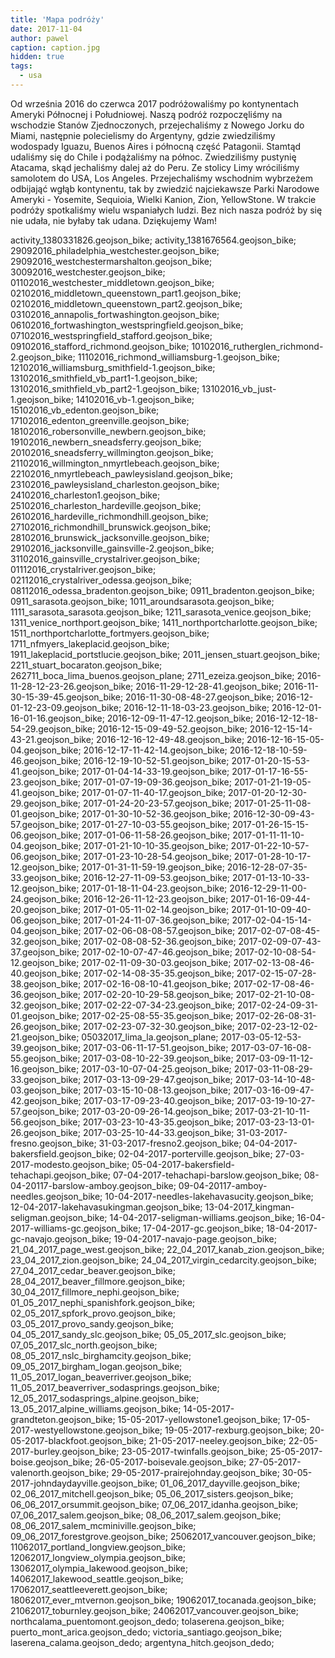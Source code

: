 ```yaml
---
title: 'Mapa podróży'
date: 2017-11-04
author: pawel
caption: caption.jpg
hidden: true
tags:
  - usa
---
```


Od września 2016 do czerwca 2017 podróżowaliśmy po kontynentach Ameryki Północnej i Południowej.
Naszą podróż rozpoczęliśmy na wschodzie Stanów Zjednoczonych, przejechaliśmy z Nowego Jorku do Miami, następnie polecielismy do Argentyny,
gdzie zwiedziliśmy wodospady Iguazu, Buenos Aires i północną część Patagonii. Stamtąd udaliśmy się do Chile i podążaliśmy na północ.
Zwiedziliśmy pustynię Atacama, skąd jechaliśmy dalej aż do Peru.
Ze stolicy Limy wróciliśmy samolotem do USA, Los Angeles.
Przejechaliśmy wschodnim wybrzeżem odbijająć wgłąb kontynentu, tak by zwiedzić najciekawsze Parki Narodowe Ameryki - Yosemite, Sequioia, Wielki Kanion, Zion, YellowStone.
W trakcie podróży spotkaliśmy wielu wspaniałych ludzi.
Bez nich nasza podróż by się nie udała, nie byłaby tak udana. Dziękujemy Wam!

<gpx zoom={2.5}>
  activity_1380331826.geojson_bike; activity_1381676564.geojson_bike;
  29092016_philadelphia_westchester.geojson_bike;
  29092016_westchestermarshalton.geojson_bike;
  30092016_westchester.geojson_bike;
  01102016_westchester_middletown.geojson_bike;
  02102016_middletown_queenstown_part1.geojson_bike;
  02102016_middletown_queenstown_part2.geojson_bike;
  03102016_annapolis_fortwashington.geojson_bike;
  06102016_fortwashington_westspringfield.geojson_bike;
  07102016_westspringfield_stafford.geojson_bike;
  09102016_stafford_richmond.geojson_bike;
  10102016_rutherglen_richmond-2.geojson_bike;
  11102016_richmond_williamsburg-1.geojson_bike;
  12102016_williamsburg_smithfield-1.geojson_bike;
  13102016_smithfield_vb_part1-1.geojson_bike;
  13102016_smithfield_vb_part2-1.geojson_bike; 13102016_vb_just-1.geojson_bike;
  14102016_vb-1.geojson_bike; 15102016_vb_edenton.geojson_bike;
  17102016_edenton_greenville.geojson_bike;
  18102016_robersonville_newbern.geojson_bike;
  19102016_newbern_sneadsferry.geojson_bike;
  20102016_sneadsferry_willmington.geojson_bike;
  21102016_willmington_nmyrtlebeach.geojson_bike;
  22102016_nmyrtlebeach_pawleysisland.geojson_bike;
  23102016_pawleysisland_charleston.geojson_bike;
  24102016_charleston1.geojson_bike;
  25102016_charleston_hardeville.geojson_bike;
  26102016_hardeville_richmondhill.geojson_bike;
  27102016_richmondhill_brunswick.geojson_bike;
  28102016_brunswick_jacksonville.geojson_bike;
  29102016_jacksonville_gainsville-2.geojson_bike;
  31102016_gainsville_crystalriver.geojson_bike;
  01112016_crystalriver.geojson_bike; 02112016_crystalriver_odessa.geojson_bike;
  08112016_odessa_bradenton.geojson_bike; 0911_bradenton.geojson_bike;
  0911_sarasota.geojson_bike; 1011_aroundsarasota.geojson_bike;
  1111_sarasota_sarasota.geojson_bike; 1211_sarasota_venice.geojson_bike;
  1311_venice_northport.geojson_bike; 1411_northportcharlotte.geojson_bike;
  1511_northportcharlotte_fortmyers.geojson_bike;
  1711_nfmyers_lakeplacid.geojson_bike;
  1911_lakeplacid_portstlucie.geojson_bike; 2011_jensen_stuart.geojson_bike;
  2211_stuart_bocaraton.geojson_bike; 262711_boca_lima_buenos.geojson_plane;
  2711_ezeiza.geojson_bike; 2016-11-28-12-23-26.geojson_bike;
  2016-11-29-12-28-41.geojson_bike; 2016-11-30-15-39-45.geojson_bike;
  2016-11-30-08-48-27.geojson_bike; 2016-12-01-12-23-09.geojson_bike;
  2016-12-11-18-03-23.geojson_bike; 2016-12-01-16-01-16.geojson_bike;
  2016-12-09-11-47-12.geojson_bike; 2016-12-12-18-54-29.geojson_bike;
  2016-12-15-09-49-52.geojson_bike; 2016-12-15-14-43-21.geojson_bike;
  2016-12-16-12-49-48.geojson_bike; 2016-12-16-15-05-04.geojson_bike;
  2016-12-17-11-42-14.geojson_bike; 2016-12-18-10-59-46.geojson_bike;
  2016-12-19-10-52-51.geojson_bike; 2017-01-20-15-53-41.geojson_bike;
  2017-01-04-14-33-19.geojson_bike; 2017-01-17-16-55-23.geojson_bike;
  2017-01-07-19-09-36.geojson_bike; 2017-01-21-19-05-41.geojson_bike;
  2017-01-07-11-40-17.geojson_bike; 2017-01-20-12-30-29.geojson_bike;
  2017-01-24-20-23-57.geojson_bike; 2017-01-25-11-08-01.geojson_bike;
  2017-01-30-10-52-36.geojson_bike; 2016-12-30-09-43-57.geojson_bike;
  2017-01-27-10-03-55.geojson_bike; 2017-01-26-15-15-06.geojson_bike;
  2017-01-06-11-58-26.geojson_bike; 2017-01-11-11-10-04.geojson_bike;
  2017-01-21-10-10-35.geojson_bike; 2017-01-22-10-57-06.geojson_bike;
  2017-01-23-10-28-54.geojson_bike; 2017-01-28-10-17-12.geojson_bike;
  2017-01-31-11-59-19.geojson_bike; 2016-12-28-07-35-33.geojson_bike;
  2016-12-27-11-09-53.geojson_bike; 2017-01-13-10-33-12.geojson_bike;
  2017-01-18-11-04-23.geojson_bike; 2016-12-29-11-00-24.geojson_bike;
  2016-12-26-11-12-23.geojson_bike; 2017-01-16-09-44-20.geojson_bike;
  2017-01-05-11-02-14.geojson_bike; 2017-01-10-09-40-06.geojson_bike;
  2017-01-24-11-07-36.geojson_bike; 2017-02-04-15-14-04.geojson_bike;
  2017-02-06-08-08-57.geojson_bike; 2017-02-07-08-45-32.geojson_bike;
  2017-02-08-08-52-36.geojson_bike; 2017-02-09-07-43-37.geojson_bike;
  2017-02-10-07-47-46.geojson_bike; 2017-02-10-08-54-12.geojson_bike;
  2017-02-11-09-30-03.geojson_bike; 2017-02-13-08-46-40.geojson_bike;
  2017-02-14-08-35-35.geojson_bike; 2017-02-15-07-28-38.geojson_bike;
  2017-02-16-08-10-41.geojson_bike; 2017-02-17-08-46-36.geojson_bike;
  2017-02-20-10-29-58.geojson_bike; 2017-02-21-10-08-32.geojson_bike;
  2017-02-22-07-34-23.geojson_bike; 2017-02-24-09-31-01.geojson_bike;
  2017-02-25-08-55-35.geojson_bike; 2017-02-26-08-31-26.geojson_bike;
  2017-02-23-07-32-30.geojson_bike; 2017-02-23-12-02-21.geojson_bike;
  05032017_lima_la.geojson_plane; 2017-03-05-12-53-39.geojson_bike;
  2017-03-06-11-17-51.geojson_bike; 2017-03-07-16-08-55.geojson_bike;
  2017-03-08-10-22-39.geojson_bike; 2017-03-09-11-12-16.geojson_bike;
  2017-03-10-07-04-25.geojson_bike; 2017-03-11-08-29-33.geojson_bike;
  2017-03-13-09-29-47.geojson_bike; 2017-03-14-10-48-03.geojson_bike;
  2017-03-15-10-08-13.geojson_bike; 2017-03-16-09-47-42.geojson_bike;
  2017-03-17-09-23-40.geojson_bike; 2017-03-19-10-27-57.geojson_bike;
  2017-03-20-09-26-14.geojson_bike; 2017-03-21-10-11-56.geojson_bike;
  2017-03-23-10-43-35.geojson_bike; 2017-03-23-13-01-26.geojson_bike;
  2017-03-25-10-44-33.geojson_bike; 31-03-2017-fresno.geojson_bike;
  31-03-2017-fresno2.geojson_bike; 04-04-2017-bakersfield.geojson_bike;
  02-04-2017-porterville.geojson_bike; 27-03-2017-modesto.geojson_bike;
  05-04-2017-bakersfield-tehachapi.geojson_bike;
  07-04-2017-tehachapi-barslow.geojson_bike;
  08-04-20117-barslow-amboy.geojson_bike;
  09-04-20117-amboy-needles.geojson_bike;
  10-04-2017-needles-lakehavasucity.geojson_bike;
  12-04-2017-lakehavasukingman.geojson_bike;
  13-04-2017_kingman-seligman.geojson_bike;
  14-04-2017-seligman-williams.geojson_bike;
  16-04-2017-williams-gc.geojson_bike; 17-04-2017-gc.geojson_bike;
  18-04-2017-gc-navajo.geojson_bike; 19-04-2017-navajo-page.geojson_bike;
  21_04_2017_page_west.geojson_bike; 22_04_2017_kanab_zion.geojson_bike;
  23_04_2017_zion.geojson_bike; 24_04_2017_virgin_cedarcity.geojson_bike;
  27_04_2017_cedar_beaver.geojson_bike; 28_04_2017_beaver_fillmore.geojson_bike;
  30_04_2017_fillmore_nephi.geojson_bike;
  01_05_2017_nephi_spanishfork.geojson_bike;
  02_05_2017_spfork_provo.geojson_bike; 03_05_2017_provo_sandy.geojson_bike;
  04_05_2017_sandy_slc.geojson_bike; 05_05_2017_slc.geojson_bike;
  07_05_2017_slc_north.geojson_bike; 08_05_2017_nslc_birghamcity.geojson_bike;
  09_05_2017_birgham_logan.geojson_bike;
  11_05_2017_logan_beaverriver.geojson_bike;
  11_05_2017_beaverriver_sodasprings.geojson_bike;
  12_05_2017_sodasprings_alpine.geojson_bike;
  13_05_2017_alpine_williams.geojson_bike; 14-05-2017-grandteton.geojson_bike;
  15-05-2017-yellowstone1.geojson_bike; 17-05-2017-westyellowstone.geojson_bike;
  19-05-2017-rexburg.geojson_bike; 20-05-2017-blackfoot.geojson_bike;
  21-05-2017-neeley.geojson_bike; 22-05-2017-burley.geojson_bike;
  23-05-2017-twinfalls.geojson_bike; 25-05-2017-boise.geojson_bike;
  26-05-2017-boisevale.geojson_bike; 27-05-2017-valenorth.geojson_bike;
  29-05-2017-prairejohnday.geojson_bike;
  30-05-2017-johndaydayville.geojson_bike; 01_06_2017_dayville.geojson_bike;
  02_06_2017_mitchell.geojson_bike; 05_06_2017_sisters.geojson_bike;
  06_06_2017_orsummit.geojson_bike; 07_06_2017_idanha.geojson_bike;
  07_06_2017_salem.geojson_bike; 08_06_2017_salem.geojson_bike;
  08_06_2017_salem_mcminiville.geojson_bike;
  09_06_2017_forestgrove.geojson_bike; 25062017_vancouver.geojson_bike;
  11062017_portland_longview.geojson_bike;
  12062017_longview_olympia.geojson_bike;
  13062017_olympia_lakewood.geojson_bike;
  14062017_lakewood_seattle.geojson_bike; 17062017_seattleeverett.geojson_bike;
  18062017_ever_mtvernon.geojson_bike; 19062017_tocanada.geojson_bike;
  21062017_toburnley.geojson_bike; 24062017_vancouver.geojson_bike;
  northcalama_puentomont.geojson_dedo; tolaserena.geojson_bike;
  puerto_mont_arica.geojson_dedo; victoria_santiago.geojson_bike;
  laserena_calama.geojson_dedo; argentyna_hitch.geojson_dedo;
</gpx>
